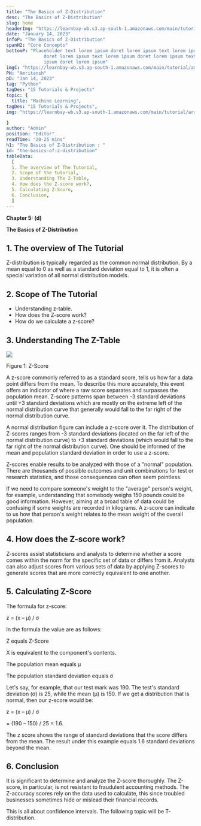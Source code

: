 ```yaml
---
title: "The Basics of Z-Distribution"
desc: "The Basics of Z-Distribution"
slug: home
headerImg: "https://learnbay-wb.s3.ap-south-1.amazonaws.com/main/tutorial/python.png"
date: "January 14, 2023"
infoP: "The Basics of Z-Distribution"
spanH2: "Core Concepts"
bottomP: "Placeholder text lorem ipsum doret lorem ipsum text lorem ipsum
              doret lorem ipsum text lorem ipsum doret lorem ipsum text lorem
              ipsum doret lorem ipsum"
imgC: "https://learnbay-wb.s3.ap-south-1.amazonaws.com/main/tutorial/amritansh.png"
PH: "Amritansh"
pD: "Jan 14, 2023"
tag: "Python"
tagDes: "15 Tutorials & Projects"
topic: {
  title: "Machine Learning",
tagDes: "15 Tutorials & Projects",
img: "https://learnbay-wb.s3.ap-south-1.amazonaws.com/main/tutorial/arrow.png"

}
author: "Admin"
position: "Editor"
readTime: "20-25 mins"
h1: "The Basics of Z-Distribution : "
id: "the-basics-of-z-distribution"
tableData:
  [
  1. The overview of The Tutorial, 
  2. Scope of the tutorial,  
  3. Understanding The Z-Table,  
  4. How does the Z-score work?, 
  5. Calculating Z-Score, 
  6. Conclusion,
  ]
---
```






**Chapter 5: (d)**

**The Basics of Z-Distribution**

## 1. The overview of The Tutorial


Z-distribution is typically regarded as the common normal distribution. By a mean equal to 0 as well as a standard deviation equal to 1, it is often a special variation of all normal distribution models.

## 2. Scope of The Tutorial



* Understanding z-table.
* How does the Z-score work?
* How do we calculate a z-score?

## 3. Understanding The Z-Table




<img src="https://learnbay-wb.s3.ap-south-1.amazonaws.com/main/tutorial/statistics/Z+score+figure+1.jpg"></img>


Figure 1: Z-Score

A z-score commonly referred to as a standard score, tells us how far a data point differs from the mean. To describe this more accurately, this event offers an indicator of where a raw score separates and surpasses the population mean. Z-score patterns span between -3 standard deviations until +3 standard deviations which are mostly on the extreme left of the normal distribution curve that generally would fall to the far right of the normal distribution curve.

A normal distribution figure can include a z-score over it. The distribution of Z-scores ranges from -3 standard deviations (located on the far left of the normal distribution curve) to +3 standard deviations (which would fall to the far right of the normal distribution curve). One should be informed of the mean and population standard deviation in order to use a z-score.

Z-scores enable results to be analyzed with those of a "normal" population. There are thousands of possible outcomes and unit combinations for test or research statistics, and those consequences can often seem pointless.

If we need to compare someone's weight to the "average" person's weight, for example, understanding that somebody weighs 150 pounds could be good information. However, aiming at a broad table of data could be confusing if some weights are recorded in kilograms. A z-score can indicate to us how that person's weight relates to the mean weight of the overall population.

## 4. How does the Z-score work?


Z-scores assist statisticians and analysts to determine whether a score comes within the norm for the specific set of data or differs from it. Analysts can also adjust scores from various sets of data by applying Z-scores to generate scores that are more correctly equivalent to one another.

## 5. Calculating Z-Score


The formula for z-score:

z = (x – μ) / σ

In the formula the value are as follows:

Z equals Z-Score

X is equivalent to the component's contents.

The population mean equals µ 

The population standard deviation equals σ 

Let's say, for example, that our test mark was 190. The test's standard deviation (σ) is 25, while the mean (μ) is 150. If we get a distribution that is normal, then our z-score would be:

z = (x – μ) / σ 

= (190 – 150) / 25 = 1.6.

The z score shows the range of standard deviations that the score differs from the mean. The result under this example equals 1.6 standard deviations beyond the mean.

## 6. Conclusion


It is significant to determine and analyze the Z-score thoroughly. The Z-score, in particular, is not resistant to fraudulent accounting methods. The Z-accuracy scores rely on the data used to calculate, this since troubled businesses sometimes hide or mislead their financial records.

This is all about confidence intervals. The following topic will be T-distribution.
